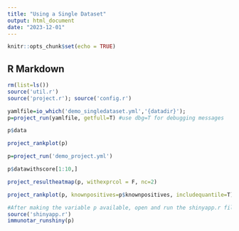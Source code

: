 ---
title: "Using a Single Dataset"
output: html_document
date: "2023-12-01"
---

```{r setup, include=FALSE}
knitr::opts_chunk$set(echo = TRUE)
```

## R Markdown


```{r}
rm(list=ls())
source('util.r')
source('project.r'); source('config.r')

yamlfile=io_which('demo_singledataset.yml','{datadir}');
p=project_run(yamlfile, getfull=T) #use dbg=T for debugging messages

p$data
```

```{r}
project_rankplot(p)

p=project_run('demo_project.yml')

p$datawithscore[1:10,]

project_resultheatmap(p, withexprcol = F, nc=2)

project_rankplot(p, knownpositives=p$knownpositives, includequantile=T)

#After making the variable p available, open and run the shinyapp.r file in rstudio. Or, source and call immunotar_runshiny() manually:
source('shinyapp.r')
immunotar_runshiny(p)

```